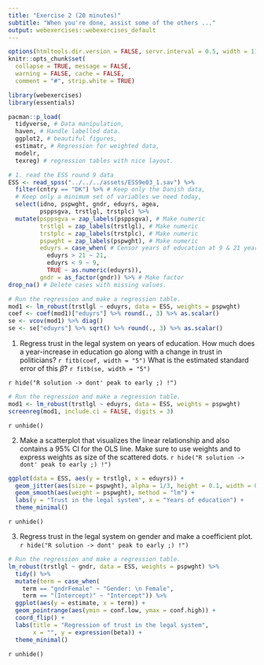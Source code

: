 ```yaml
---
title: "Exercise 2 (20 minutes)"
subtitle: "When you're done, assist some of the others ..."
output: webexercises::webexercises_default
---
```


```r
options(htmltools.dir.version = FALSE, servr.interval = 0.5, width = 115, digits = 2)
knitr::opts_chunk$set(
  collapse = TRUE, message = FALSE, 
  warning = FALSE, cache = FALSE,
  comment = "#", strip.white = TRUE)

library(webexercises)
library(essentials)
```

```r
pacman::p_load(
  tidyverse, # Data manipulation,
  haven, # Handle labelled data.
  ggplot2, # beautiful figures,
  estimatr, # Regression for weighted data,
  modelr, 
  texreg) # regression tables with nice layout.

# 1. read the ESS round 9 data
ESS <- read_spss("../../../assets/ESS9e03_1.sav") %>%
  filter(cntry == "DK") %>% # Keep only the Danish data,
  # Keep only a minimum set of variables we need today,
  select(idno, pspwght, gndr, eduyrs, agea, 
         psppsgva, trstlgl, trstplc) %>%
  mutate(psppsgva = zap_labels(psppsgva), # Make numeric
         trstlgl = zap_labels(trstlgl), # Make numeric
         trstplc = zap_labels(trstplc), # Make numeric
         pspwght = zap_labels(pspwght), # Make numeric
         eduyrs = case_when( # Censor years of education at 9 & 21 years.
           eduyrs > 21 ~ 21,
           eduyrs < 9 ~ 9,
           TRUE ~ as.numeric(eduyrs)),
         gndr = as_factor(gndr)) %>% # Make factor
drop_na() # Delete cases with missing values.

# Run the regression and make a regression table.
mod1 <- lm_robust(trstlgl ~ eduyrs, data = ESS, weights = pspwght)
coef <- coef(mod1)["eduyrs"] %>% round(., 3) %>% as.scalar()
se <- vcov(mod1) %>% diag()
se <- se["eduyrs"] %>% sqrt() %>% round(., 3) %>% as.scalar()
```

1. Regress trust in the legal system on years of education. How much does a year-increase in education go along with a change in trust in politicians? `r fitb(coef, width = "5")` What is the estimated standard error of this $\hat{\beta}$? `r fitb(se, width = "5")`

`r hide("R solution -> dont' peak to early ;) !")`
```r
# Run the regression and make a regression table.
mod1 <- lm_robust(trstlgl ~ eduyrs, data = ESS, weights = pspwght)
screenreg(mod1, include.ci = FALSE, digits = 3)
```
`r unhide()`

2. Make a scatterplot that visualizes the linear relationship and also contains a 95% CI for the OLS line. Make sure to use weights and to express weights as size of the scattered dots.
`r hide("R solution -> dont' peak to early ;) !")`
```r
ggplot(data = ESS, aes(y = trstlgl, x = eduyrs)) +
  geom_jitter(aes(size = pspwght), alpha = 1/3, height = 0.1, width = 0.1) +
  geom_smooth(aes(weight = pspwght), method = "lm") +
  labs(y = "Trust in the legal system", x = "Years of education") +
  theme_minimal()
```
`r unhide()`

3. Regress trust in the legal system on gender and make a coefficient plot.
`r hide("R solution -> dont' peak to early ;) !")`
```r
# Run the regression and make a regression table.
lm_robust(trstlgl ~ gndr, data = ESS, weights = pspwght) %>%
  tidy() %>%
  mutate(term = case_when(
    term == "gndrFemale" ~ "Gender: \n Female",
    term == "(Intercept)" ~ "Intercept")) %>%
  ggplot(aes(y = estimate, x = term)) +
  geom_pointrange(aes(ymin = conf.low, ymax = conf.high)) +
  coord_flip() +
  labs(title = "Regression of trust in the legal system",
       x = "", y = expression(beta)) +
  theme_minimal()
```
`r unhide()`
